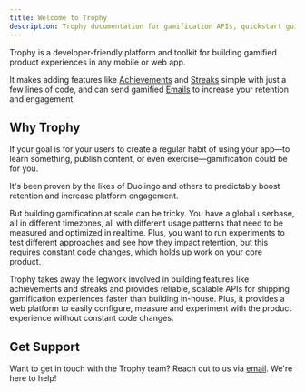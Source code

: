 ```yaml
---
title: Welcome to Trophy
description: Trophy documentation for gamification APIs, quickstart guides and tutorials.
---
```


Trophy is a developer-friendly platform and toolkit for building gamified product experiences in any mobile or web app.

It makes adding features like [Achievements](/home/platform/achievements) and [Streaks](/home/platform/streaks) simple with just a few lines of code, and can send gamified [Emails](/home/platform/emails) to increase your retention and engagement.

<CardGroup>
  <Card
    title="Quick Start"
    icon="circle-play"
    href="/home/quick-start/metrics"
  />
  <Card title="Platform" icon="box" href="/home/platform/overview" />
  <Card title="Guides" icon="rocket" href="/home/quick-start/metrics" />
  <Card
    title="API Reference"
    icon="code"
    href="/api-definition/overview/introduction"
  />
</CardGroup>

## Why Trophy

If your goal is for your users to create a regular habit of using your app—to learn something, publish content, or even exercise—gamification could be for you.

It's been proven by the likes of Duolingo and others to predictably boost retention and increase platform engagement.

But building gamification at scale can be tricky. You have a global userbase, all in different timezones, all with different usage patterns that need to be measured and optimized in realtime. Plus, you want to run experiments to test different approaches and see how they impact retention, but this requires constant code changes, which holds up work on your core product.

Trophy takes away the legwork involved in building features like achievements and streaks and provides reliable, scalable APIs for shipping gamification experiences faster than building in-house. Plus, it provides a web platform to easily configure, measure and experiment with the product experience without constant code changes.

## Get Support

Want to get in touch with the Trophy team? Reach out to us via [email](mailto:support@trophy.so). We're here to help!
